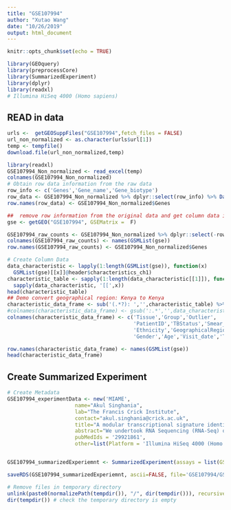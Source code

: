 ```yaml
---
title: "GSE107994"
author: "Xutao Wang"
date: "10/26/2019"
output: html_document
---
```


```r
knitr::opts_chunk$set(echo = TRUE)
```

```r
library(GEOquery)
library(preprocessCore)
library(SummarizedExperiment)
library(dplyr)
library(readxl)
# Illumina HiSeq 4000 (Homo sapiens)
```

## READ in data
```r
urls <-  getGEOSuppFiles("GSE107994",fetch_files = FALSE)
url_non_normalized <- as.character(urls$url[1])
temp <- tempfile()
download.file(url_non_normalized,temp)

library(readxl)
GSE107994_Non_normalized <- read_excel(temp)
colnames(GSE107994_Non_normalized)
# Obtain row data information from the raw data
row_info <- c('Genes','Gene_name','Gene_biotype')
row_data <- GSE107994_Non_normalized %>% dplyr::select(row_info) %>% DataFrame()
row.names(row_data) <- GSE107994_Non_normalized$Genes
```

```r
##  remove row information from the original data and get column data information
gse <- getGEO("GSE107994", GSEMatrix =  F)

GSE107994_raw_counts <- GSE107994_Non_normalized %>% dplyr::select(-row_info) %>% data.frame()
colnames(GSE107994_raw_counts) <- names(GSMList(gse)) 
row.names(GSE107994_raw_counts) <- GSE107994_Non_normalized$Genes

# Create Column Data
data_characteristic <- lapply(1:length(GSMList(gse)), function(x)  
  GSMList(gse)[[x]]@header$characteristics_ch1)
characteristic_table <- sapply(1:length(data_characteristic[[1]]), function(x) 
  sapply(data_characteristic, '[[',x)) 
head(characteristic_table)
## Demo convert geographical region: Kenya to Kenya
characteristic_data_frame <- sub('(.*?): ','',characteristic_table) %>% DataFrame()
#colnames(characteristic_data_frame) <- gsub(':.*','',data_characteristic[[1]])
colnames(characteristic_data_frame) <- c('Tissue','Group','Outlier',
                                         'PatientID','TBStatus','Smear_result',
                                         'Ethnicity','GeographicalRegion',"uk_arrival_year",
                                         'Gender','Age','Visit_date','Timepoint_month')

row.names(characteristic_data_frame) <- names(GSMList(gse)) 
head(characteristic_data_frame)

```

## Create Summarized Experiment
```r
# Create Metadata
GSE107994_experimentData <- new('MIAME',
                      name="Akul Singhania",
                      lab="The Francis Crick Institute",
                      contact="akul.singhania@crick.ac.uk",
                      title="A modular transcriptional signature identifies phenotypic heterogeneity of human tuberculosis infection.",
                      abstract="We undertook RNA Sequencing (RNA-Seq) of our earlier Berry et al. 2010 (GSE19444 and GSE19442) cohorts and additionally set up a prospective cohort study at Leicester (UK) in subject groups of incident TB and recent TB contacts, respectively. In the Leicester cohort, we performed systematic longitudinal sampling and clinical characterisation first, to validate our TB signature using RNA-Seq in a new and independent cohort of individuals with active TB and LTBI, and secondly to provide longitudinal data in a low TB incidence setting.",
                      pubMedIds = '29921861',
                      other=list(Platform = 'Illumina HiSeq 4000 (Homo sapiens)'))


GSE107994_summarizedExperiemnt <- SummarizedExperiment(assays = list(GSE107994_Non_normalized_counts= as.matrix(GSE107994_raw_counts)), colData = characteristic_data_frame, rowData = row_data, metadata = list(GSE107994_experimentData)); GSE107994_summarizedExperiemnt

```

```r
saveRDS(GSE107994_summarizedExperiemnt, ascii=FALSE, file='GSE107994/GSE107994_summarizedExperiemnt.RDS')

# Remove files in temporary directory
unlink(paste0(normalizePath(tempdir()), "/", dir(tempdir())), recursive = TRUE)
dir(tempdir()) # check the temporary directory is empty
```


